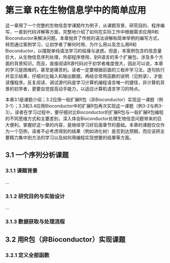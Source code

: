 <!--
<link rel="stylesheet" type="text/css" href="auto-number-title.css" />
-->

# 第三章 R在生物信息学中的简单应用

这一章用了一个完整的生物信息学课题作为例子，从课题背景、研究目的、程序编写，一直到代码详解等方面，完整地介绍了如何在实际工作中根据需求应用R和Bioconductor来解决问题。本章抛弃了传统的语法讲解和简单举例的编写方式，转而通过案例学习，让初学者了解何时用、为什么用以及怎么用R和Bioconductor，以摆脱单纯语法学习的枯燥与迷惑。但是，本案例包含的信息量巨大，从生物信息序列处理，外部程序使用，到R语言的多个扩展包，涉及多个方面的背景知识。而且，直接阅读R源代码对于初学者难度很大，因此可以说，本章的学习是困难的，甚至是痛苦的。读者一定要根据前面的三板斧学习法，逐句执行并显示结果，仔细对比输入和输出数据，再结合常用函数的说明（见附录），才能读懂程序。反复阅读、调试源代码是学习计算机编程语言唯一的捷径，非计算机背景的初学者，更要自觉提高动手能力，以适应计算机语言学习的特点。

本章3.1是课题介绍；3.2应用一般扩展R包（非Bioconductor）实现这一课题（例3-1）；3.3和3.4应用Bioconductor中的扩展R包再次实现这一课题（例3-2与例3-3）。读者在学习过程中，要仔细对比Bioconductor的扩展R包与一般扩展R包编程的不同思维方式和主要差别，深入体会Bioconductor处理生物信息问题带来的巨大便利。掌握好这一章的内容，是继续学习好后面章节的基础。本章的课题仅仅作为一个范例，读者不必考虑得到的结果（例如进化树）是否到达预期，而应该把主要精力集中到方法的学习以及如何用编程实现想要的结果等方面。

## 3.1 一个序列分析课题

### 3.1.1 课题背景

...

### 3.1.2 研究目的与实验设计

...

### 3.1.3 数据获取与处理流程

## 3.2 用R包（非Bioconductor）实现课题

### 3.2.1 定义全部函数

